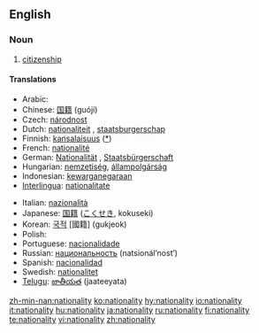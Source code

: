 ==English==

===Noun===
{{en-noun|nationalit|ies}}

# [[citizenship]]

====Translations====
{{trans-top|citizenship}}
*Arabic: {{Arab|[[جنسية]]}} {{IPAchar|(jensíya)}} {{f}}
*Chinese: [[国籍]] (guójí)
*Czech: [[národnost]] {{f}}
*Dutch: [[nationaliteit]] {{f}}, [[staatsburgerschap]] {{n}}
*Finnish: [[kansalaisuus]] {{f}} ([[:fi:kansalaisuus|*]])
*French: [[nationalité]] {{f}}
*German: [[Nationalität]] {{f}}, [[Staatsbürgerschaft]] {{f}}
*Hungarian: [[nemzetiség]], [[állampolgárság]]
*Indonesian: [[kewarganegaraan]]
*[[Interlingua]]: [[nationalitate]]
{{trans-mid}}
*Italian: [[nazionalità]] {{f}}
*Japanese: [[国籍]] ([[こくせき]], kokuseki)
*Korean: [[국적]] [國籍] (gukjeok)
*Polish: {{t+|pl|narodowość|f}}
*Portuguese: [[nacionalidade]] {{f}}
*Russian: [[национальность]] (natsionál’nost’) {{f}}
*Spanish: [[nacionalidad]] {{f}}
*Swedish: [[nationalitet]] {{c}}
*[[Telugu]]: [[జాతీయత]] (jaateeyata)
{{trans-bottom}}

[[zh-min-nan:nationality]]
[[ko:nationality]]
[[hy:nationality]]
[[io:nationality]]
[[it:nationality]]
[[hu:nationality]]
[[ja:nationality]]
[[ru:nationality]]
[[fi:nationality]]
[[te:nationality]]
[[vi:nationality]]
[[zh:nationality]]